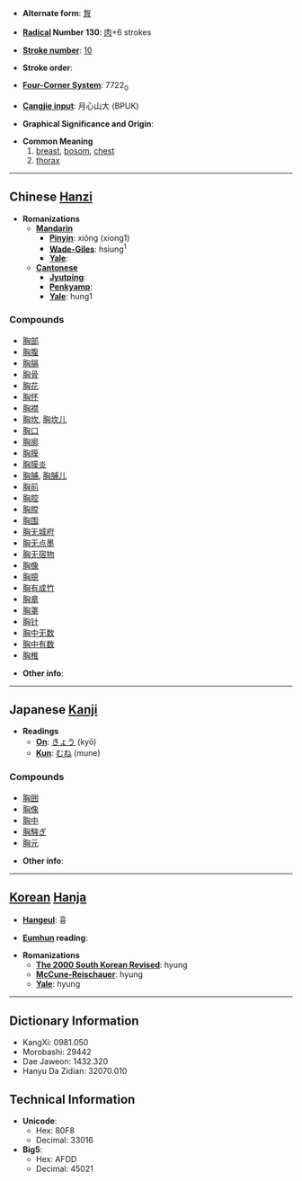 * '''Alternate form''': [[胷]]

* '''[[Wiktionary:Chinese radical index| Radical]] Number 130''': [[Wiktionary:Chinese radical index 肉|肉]]+6 strokes

* '''[[Wiktionary:Chinese total strokes index|Stroke number]]''': [[Wiktionary:Chinese total strokes index 10|10]]

* '''Stroke order''': 

* '''[[Wiktionary:Chinese four corner index|Four-Corner System]]''': 7722<sub>0</sub>

* '''[[Wiktionary:Chinese Cangjie index|Cangjie input]]''': 月心山大 (BPUK)

* '''Graphical Significance and Origin''': 

* '''Common Meaning'''
*# [[breast]], [[bosom]], [[chest]]
*# [[thorax]]


----

== Chinese [[Hanzi]] ==

* '''Romanizations'''
** '''[[Mandarin]]'''
*** '''[[Pinyin]]''': xiōng (xiong1)
*** '''[[Wade-Giles]]''': hsiung<sup>1</sup>
*** '''[[Yale]]''': 
** '''[[Cantonese]]'''
*** '''[[Jyutping]]''':
*** '''[[Penkyamp]]''': 
*** '''[[Yale]]''': hung1

===Compounds===
*[[胸部]]
*[[胸腹]]
*[[胸膈]]
*[[胸骨]]
*[[胸花]]
*[[胸怀]]
*[[胸襟]]
*[[胸坎]], [[胸坎儿]]
*[[胸口]]
*[[胸廓]]
*[[胸膜]]
*[[胸膜炎]]
*[[胸脯]], [[胸脯儿]]
*[[胸前]]
*[[胸腔]]
*[[胸膛]]
*[[胸围]]
*[[胸无城府]]
*[[胸无点墨]]
*[[胸无宿物]]
*[[胸像]]
*[[胸臆]]
*[[胸有成竹]]
*[[胸章]]
*[[胸罩]]
*[[胸针]]
*[[胸中无数]]
*[[胸中有数]]
*[[胸椎]]

* '''Other info''': 

----

== Japanese [[Kanji]] ==

* '''Readings'''
** '''[[On]]''': [[きょう]] (kyō)
** '''[[Kun]]''': [[むね]] (mune)

===Compounds===
*[[胸囲]]
*[[胸像]]
*[[胸中]]
*[[胸騒ぎ]]
*[[胸元]]

* '''Other info''':  

----

== [[Korean]] [[Hanja]] ==

* '''[[Hangeul]]''': 흉

* '''[[Eumhun]] reading''': 

* '''Romanizations'''
** '''[[The 2000 South Korean Revised Romanization|The 2000 South Korean Revised]]''': hyung
** '''[[McCune-Reischauer]]''': hyung
** '''[[Yale]]''': hyung

----

== Dictionary Information ==

* KangXi: 0981.050
* Morobashi: 29442
* Dae Jaweon: 1432.320
* Hanyu Da Zidian: 32070.010

== Technical Information ==

* '''Unicode''':
** Hex: 80F8
** Decimal: 33016
* '''Big5''':
** Hex: AFDD
** Decimal: 45021